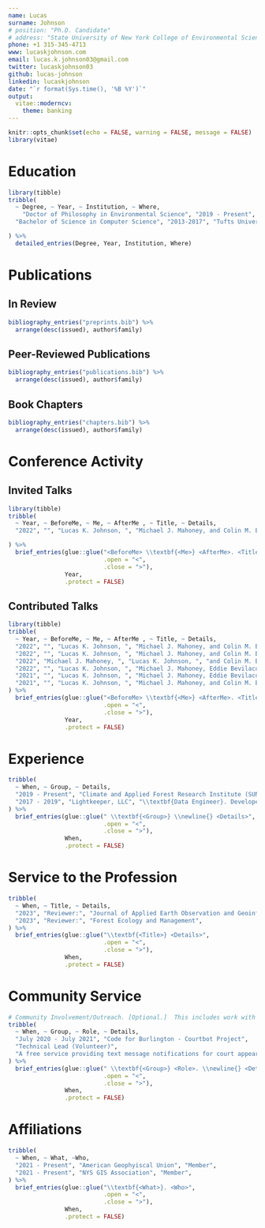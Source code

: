 ```yaml
---
name: Lucas
surname: Johnson
# position: "Ph.D. Candidate"
# address: "State University of New York College of Environmental Science and Forestry"
phone: +1 315-345-4713
www: lucaskjohnson.com
email: lucas.k.johnson03@gmail.com
twitter: lucaskjohnson03
github: lucas-johnson
linkedin: lucaskjohnson
date: "`r format(Sys.time(), '%B %Y')`"
output:
  vitae::moderncv:
    theme: banking
---
```


```r
knitr::opts_chunk$set(echo = FALSE, warning = FALSE, message = FALSE)
library(vitae)
```

# Education

```r
library(tibble)
tribble(
  ~ Degree, ~ Year, ~ Institution, ~ Where,
    "Doctor of Philosophy in Environmental Science", "2019 - Present", "State University College of Environmental Science and Forestry", "Syracuse, New York",
  "Bachelor of Science in Computer Science", "2013-2017", "Tufts University", "Boston, Massachusetts",

) %>% 
  detailed_entries(Degree, Year, Institution, Where)
```

# Publications

## In Review

```r
bibliography_entries("preprints.bib") %>%
  arrange(desc(issued), author$family)
```

## Peer-Reviewed Publications

```r

bibliography_entries("publications.bib") %>%
  arrange(desc(issued), author$family)
```

## Book Chapters

```r
bibliography_entries("chapters.bib") %>%
  arrange(desc(issued), author$family)
```

# Conference Activity

## Invited Talks
```r
library(tibble)
tribble(
  ~ Year, ~ BeforeMe, ~ Me, ~ AfterMe , ~ Title, ~ Details,
  "2022", "", "Lucas K. Johnson, ", "Michael J. Mahoney, and Colin M. Beier", "Historical Time Series Biomass Modeling: To Train on Plots or Pixels?", "FIA Science Stakeholder Meeting (Virtual)",

) %>% 
  brief_entries(glue::glue("<BeforeMe> \\textbf{<Me>} <AfterMe>. <Title> <Details>", 
                           .open = "<", 
                           .close = ">"), 
                Year, 
                .protect = FALSE)
```

## Contributed Talks
```r
library(tibble)
tribble(
  ~ Year, ~ BeforeMe, ~ Me, ~ AfterMe , ~ Title, ~ Details,
  "2022", "", "Lucas K. Johnson, ", "Michael J. Mahoney, and Colin M. Beier", "A Map-based Stock Change Approach for Fine-scale Biomass and Carbon Accounting in NYS.", "Forest Ecosystem Monitoring Cooperateive Conference, Burlington, VT",
  "2022", "", "Lucas K. Johnson, ", "Michael J. Mahoney, and Colin M. Beier", "Historical Time Series Biomass Modeling: To Train on Plots or Pixels?", "American Geophysical Union Fall Meeting (Virtual)",
  "2022", "Michael J. Mahoney, ", "Lucas K. Johnson, ", "and Colin M. Beier", "Detecting regenerating forestland at a landscape level", "Ecological Society of America and Canadian Society for Ecology and Evolution Joint Annual Meeting, Montreal, Quebec, Canada",
  "2022", "", "Lucas K. Johnson, ", "Michael J. Mahoney, Eddie Bevilacqua, and Colin M. Beier", "Filtering ground noise from LiDAR returns produces inferior models of forest aboveground biomass", "North American Forest Ecology Workshop, Sault Ste Marie, Ontario (Virtual)",
  "2021", "", "Lucas K. Johnson, ", "Michael J. Mahoney, Eddie Bevilacqua, and Colin M. Beier", "Broad-scale forest biomass mapping: generating contiguous high-resolution predictions using a spatio-temporal patchwork of LiDAR coverages across a mixed-use landscape", "American Geophysical Union Fall Meeting (Virtual)",
  "2021", "", "Lucas K. Johnson, ", "Michael J. Mahoney, and Colin M. Beier", "Greening Up Before Growing Up: Challenges in Modeling Forest Biomass Recovery Post-Harvest Using Satellite Imagery", "Society of American Foresters National Convention (Virtual)",
) %>% 
  brief_entries(glue::glue("<BeforeMe> \\textbf{<Me>} <AfterMe>. <Title> <Details>", 
                           .open = "<", 
                           .close = ">"), 
                Year, 
                .protect = FALSE)
```

# Experience

```r
tribble(
  ~ When, ~ Group, ~ Details,
  "2019 - Present", "Climate and Applied Forest Research Institute (SUNY ESF)", "\\textbf{Research Assistant}",
  "2017 - 2019", "Lightkeeper, LLC", "\\textbf{Data Engineer}. Developed internal data management tools and software in python", 
) %>% 
  brief_entries(glue::glue(" \\textbf{<Group>} \\newline{} <Details>",
                           .open = "<", 
                           .close = ">"), 
                When, 
                .protect = FALSE)
```

# Service to the Profession
```r
tribble(
  ~ When, ~ Title, ~ Details,
  "2023", "Reviewer:", "Journal of Applied Earth Observation and Geoinformation",
  "2023", "Reviewer:", "Forest Ecology and Management",
) %>% 
  brief_entries(glue::glue("\\textbf{<Title>} <Details>", 
                           .open = "<", 
                           .close = ">"), 
                When, 
                .protect = FALSE)
```

# Community Service

```r
# Community Involvement/Outreach. [Optional.]  This includes work with libraries and schools, public lectures, etc.
tribble(
  ~ When, ~ Group, ~ Role, ~ Details,
  "July 2020 - July 2021", "Code for Burlington - Courtbot Project", 
  "Technical Lead (Volunteer)", 
  "A free service providing text message notifications for court appearances."
) %>% 
  brief_entries(glue::glue(" \\textbf{<Group>} <Role>. \\newline{} <Details>",
                           .open = "<", 
                           .close = ">"), 
                When, 
                .protect = FALSE)
```

# Affiliations

```r
tribble(
  ~ When, ~ What, ~Who,
  "2021 - Present", "American Geophyiscal Union", "Member",
  "2021 - Present", "NYS GIS Association", "Member",
) %>% 
  brief_entries(glue::glue("\\textbf{<What>}. <Who>", 
                           .open = "<", 
                           .close = ">"), 
                When, 
                .protect = FALSE)
```
